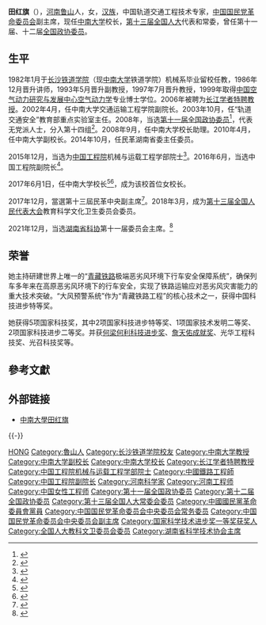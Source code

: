 {{Infobox Officeholder
|name=田红旗
|honorific-suffix=
|office={{Flagicon|PRC}}[[第十三届全国人民代表大会常务委员会|第十三届全国人民代表大会常务委员会]]委员
|term_start=2018年3月
|term_end=现任
|office1={{Flagicon|PRC}}第十三届[[全国人民代表大会教育科学文化卫生委员会|全国人民代表大会教育科学文化卫生委员会]]委员
|term_start1=2018年3月
|term_end1=现任
|1blankname1=主任
|1namedata1=[[李学勇|李学勇]]
|office2= [[中国国民党革命委员会|中国国民党革命委员会]]中央副主席
|termstart2=2017年12月
|term_end2=现任
|1blankname2=主席
|1namedata2=[[万鄂湘|万鄂湘]]
|office3= [[中国国民党革命委员会|中国国民党革命委员会]]湖南省委员会主任委员
|termstart3=2014年10月
|term_end3=2017年6月
|predecessor3=[[刘晓_(民革)|刘晓]]
|successor3=[[何报翔|何报翔]]
|office4={{Flagicon|PRC}}[[中国工程院|中国工程院]]副院长
|termstart4=2016年6月
|term_end4=2017年6月
|1blankname4=院长
|1namedata4=[[周济|周济]]
|office5={{Flagicon|PRC}}[[中国工程院院士|中国工程院院士]]
|1blankname5=当选年份
|1namedata5=2015年
|1blankname6=学部
|1namedata6=机械与运载工程学部
|office7={{Flagicon|PRC}}[[中南大学|中南大学]]校长
|termstart7=2017年6月
|term_end7=现任
|predecessor7=[[张尧学|张尧学]]
|1blankname7=书记
|1namedata7=[[高文兵|高文兵]]{{to}}[[易红|易红]]
|birth_date={{Birth date and age|1959|12|11}}
|death_date=
|death_place=
|nationality={{PRC}}
|native place = [[河南|河南]][[鲁山|鲁山]]
|party= [[中国国民党革命委员会|中国国民党革命委员会]]
|relations=
|occupation=[[科學家|科學家]]、[[教育家|教育家]]
|footnotes=
}}
'''田红旗'''（{{bd|1959年|12月11日|}}），[[河南|河南]][[鲁山|鲁山]]人，女，[[汉族|汉族]]，中国轨道交通工程技术专家，[[中国国民党革命委员会|中国国民党革命委员会]]副主席，现任[[中南大学|中南大学]]校长，[[第十三届全国人大|第十三届全国人大]]代表和常委，曾任第十一届、十二届[[全国政协委员|全国政协委员]]。

== 生平 ==
1982年1月于[[长沙铁道学院|长沙铁道学院]]（现[[中南大学|中南大学]]铁道学院）机械系毕业留校任教，1986年12月晋升讲师，1993年5月晋升副教授，1997年7月晋升教授，1999年取得[[中国空气动力研究与发展中心|中国空气动力研究与发展中心]][[空气动力学|空气动力学]]专业博士学位。2006年被聘为[[长江学者特聘教授|长江学者特聘教授]]。2002年4月，任中南大学交通运输工程学院副院长。2003年10月，任“轨道交通安全”教育部重点实验室主任。2008年，当选[[第十一届全国政协委员|第十一届全国政协委员]]<ref>{{cite news|title=第十一届全国政协委员名单|url=http://www.indaa.com.cn/zt/2009qglh/zxzs/200903/t20090303_127573.html|accessdate=2013-04-09|newspaper=新华社北京1月25日电 中国人民政治协商会议第十一届全国委员会委员名单(共2237人，2008年1月25日政协第十届全国委员会常务委员会第二十次会议通过)|date=2008年1月25日|deadurl=yes|archiveurl=https://web.archive.org/web/20130928014403/http://www.indaa.com.cn/zt/2009qglh/zxzs/200903/t20090303_127573.html|archivedate=2013年9月28日}}</ref>，代表无党派人士，分入第十四组<ref>{{cite news|title=全国政协信息-田红旗|url=http://www.cppcc.gov.cn/CMS/wylibary/showJcwyxtInfoWylibary.action?tabJcwyxt.guid=11W0004820&wytype=wjwy|accessdate=2013-04-11|newspaper=全国政协委员会|archive-date=2016-08-17|archive-url=https://web.archive.org/web/20160817212056/http://www.cppcc.gov.cn/CMS/wylibary/showJcwyxtInfoWylibary.action?tabJcwyxt.guid=11W0004820&wytype=wjwy|dead-url=no}}</ref>。2008年9月，任中南大学校长助理。2010年4月，任中南大学副校长。2014年10月，任民革湖南省委主任委员。

2015年12月，当选为[[中国工程院|中国工程院]]机械与运载工程学部院士<ref>{{cite web |url=http://news.youth.cn/gn/201512/t20151207_7389211.htm |language= |title=中国工程院新增70名院士 最小年龄47岁(名单) |publisher=中国工程院官网 |date=2015-12-07 |accessdate= |deadurl=yes |archiveurl=https://web.archive.org/web/20160303183358/http://news.youth.cn/gn/201512/t20151207_7389211.htm |archivedate=2016年3月3日 |df= }}</ref>。2016年6月，当选中国工程院副院长<ref>{{cite web|url=http://www.thepaper.cn/newsDetail_forward_1491202|title=民革湖南省委主委田红旗任中国工程院副院长|publisher=澎湃新闻|accessdate=2016-06-30|archive-date=2016-06-30|archive-url=https://web.archive.org/web/20160630211616/http://www.thepaper.cn/newsDetail_forward_1491202|dead-url=no}}</ref>。

2017年6月1日，任中南大学校长<ref>{{cite web|url=http://www.moe.gov.cn/jyb_xwfb/gzdt_gzdt/moe_1485/201706/t20170601_306283.html|title=田红旗任中南大学校长|website=中华人民共和国教育部|date=2017-06-01|accessdate=2017-06-01|archive-url=https://web.archive.org/web/20170607043501/http://www.moe.edu.cn/jyb_xwfb/gzdt_gzdt/moe_1485/201706/t20170601_306283.html|archive-date=2017-06-07|dead-url=yes}}</ref><ref>{{cite web |url=http://news.csu.edu.cn/info/1002/133735.htm |language= |title=中共中央、国务院任命田红旗为中南大学校长 |publisher=中南大学 |date=2017年6月1日 |accessdate= |archive-date=2017年6月5日 |archive-url=https://web.archive.org/web/20170605080239/http://news.csu.edu.cn/info/1002/133735.htm |dead-url=no }}</ref>，成为该校首位女校长。

2017年12月，當選第十三屆民革中央副主席<ref>{{Cite web|title=民革第十三次全国代表大会--人民资讯--人民网|url=http://www.minge.gov.cn/GB/415155/415746/index.html|accessdate=2019-09-08|work=www.minge.gov.cn|archive-date=2019-09-22|archive-url=https://web.archive.org/web/20190922070547/http://www.minge.gov.cn/GB/415155/415746/index.html|dead-url=no}}</ref>。2018年3月，成为[[第十三届全国人民代表大会|第十三届全国人民代表大会]]教育科学文化卫生委员会委员。

2021年12月，当选[[湖南省科协|湖南省科协]]第十一届委员会主席。<ref>{{Cite web|title=田红旗当选湖南省科协第十一届全省委员会主席_中国经济网——国家经济门户|url=http://district.ce.cn/newarea/sddy/202112/22/t20211222_37193756.shtml|access-date=2021-12-23|work=district.ce.cn|archive-date=2021-12-24|archive-url=https://web.archive.org/web/20211224021932/http://district.ce.cn/newarea/sddy/202112/22/t20211222_37193756.shtml|dead-url=no}}</ref>

== 荣誉 ==
她主持研建世界上唯一的“[[青藏铁路|青藏铁路]]极端恶劣风环境下行车安全保障系统”，确保列车多年来在高原恶劣风环境下的行车安全，实现了铁路运输应对恶劣风灾害能力的重大技术突破。“大风预警系统”作为“青藏铁路工程”的核心技术之一，获得中国科技进步特等奖。

她获得5项国家科技奖，其中2项国家科技进步特等奖、1项国家技术发明二等奖、2项国家科技进步二等奖。并获[[何梁何利科技进步奖|何梁何利科技进步奖]]、[[詹天佑成就奖|詹天佑成就奖]]、光华工程科技奖、光召科技奖等。

== 參考文獻 ==
{{reflist}}

== 外部链接 ==
* [http://www.csu.edu.cn/xxgk/xxld/thq.htm 中南大學田红旗] {{Wayback|url=http://www.csu.edu.cn/xxgk/xxld/thq.htm |date=20190828192023 }}

{{-}}
{{start box}}
{{s-ppo|{{PRC}}[[民主党派|民主党派]]}}
{{s-before|[[刘晓_(民革)|刘晓]]}}
{{s-title| [[中国国民党革命委员会|中国国民党革命委员会]]湖南省委员会主任委员|2014年10月－2017年6月}}
{{s-after|[[何报翔|何报翔]]}}
{{s-edu}}
{{s-before|[[张尧学|张尧学]]}}
{{s-title|[[中南大學|中南大學]]校長|2017年6月—}}
{{s-inc}}
{{end box}}
{{中南大学}}
{{中国工程院机械与运载工程学部院士}}
{{中国国民党革命委员会第十三届中央委员会}}
{{世界一流大学建设高校校长}}
{{第七批“长江学者奖励计划”特聘教授}}

{{Authority control}}
{{DEFAULTSORT:TIAN田}}
[[Category:田姓|HONG]]
[[Category:魯山人|Category:魯山人]]
[[Category:长沙铁道学院校友|Category:长沙铁道学院校友]]
[[Category:中南大学教授|Category:中南大学教授]]
[[Category:中南大学副校长|Category:中南大学副校长]]
[[Category:中南大学校长|Category:中南大学校长]]
[[Category:长江学者特聘教授|Category:长江学者特聘教授]]
[[Category:中国工程院机械与运载工程学部院士|Category:中国工程院机械与运载工程学部院士]]
[[Category:中國鐵路工程師|Category:中國鐵路工程師]]
[[Category:中国工程院副院长|Category:中国工程院副院长]]
[[Category:河南科学家|Category:河南科学家]]
[[Category:河南工程师|Category:河南工程师]]
[[Category:中国女性工程师|Category:中国女性工程师]]
[[Category:第十一届全国政协委员|Category:第十一届全国政协委员]]
[[Category:第十二届全国政协委员|Category:第十二届全国政协委员]]
[[Category:第十三届全国人大常委会委员|Category:第十三届全国人大常委会委员]]
[[Category:中國國民黨革命委員會黨員|Category:中國國民黨革命委員會黨員]]
[[Category:中国国民党革命委员会中央委员会常务委员|Category:中国国民党革命委员会中央委员会常务委员]]
[[Category:中国国民党革命委员会中央委员会副主席|Category:中国国民党革命委员会中央委员会副主席]]
[[Category:国家科学技术进步奖一等奖获奖人|Category:国家科学技术进步奖一等奖获奖人]]
[[Category:全国人大教科文卫委员会委员|Category:全国人大教科文卫委员会委员]]
[[Category:湖南省科学技术协会主席|Category:湖南省科学技术协会主席]]